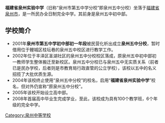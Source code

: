 {{Infobox Highschool
|中学名称 = 福建省泉州实验中学
|校徽 =
|所在地 = {{CHN}}[[福建省|福建省]][[泉州市|泉州市]]
|建立时间=
|校园=
|学校类型=私立
|学生数量=
|网站=
}}

'''福建省泉州实验中学'''（旧称“泉州市第五中学分校”即泉州五中分校）坐落于[[福建省|福建省]][[泉州市|泉州市]]，是一所民办全日制完全中学。其前身是泉州五中初中部。

==学校简介==
*2001年'''泉州市第五中学初中部初一年段'''被民营化析出成立'''泉州五中分校'''，暂时借用位于鲤城区桂坛巷的泉州五中校区进行教学工作。
*2002年位于丰泽区圣湖社区的泉州五中分校校区落成，原泉州五中初中部初一教师学生整体搬迁至新校区。泉州五中分校已与泉州五中无实质关系（前者已是民办学校，后者则是市教育局行政直管的公立学校），该校以五中的名义招揽了大批优质生源。
*2004年该校终止使用“泉州五中分校”的校名，启用“'''福建省泉州实验中学'''”校名，但对外仍宣称“原泉州五中分校”。
*2005年该校开始设立高中部。
*2008年首届高中毕业生完成学业，至此，该校成为具有100个教学班，6个年级的完全中学。

[[Category:泉州中等学校|Category:泉州中等学校]]